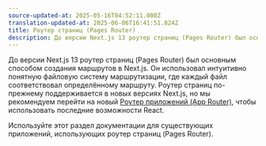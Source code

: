 ```yaml
---
source-updated-at: 2025-05-16T04:52:11.000Z
translation-updated-at: 2025-06-06T16:41:51.824Z
title: Роутер страниц (Pages Router)
description: До версии Next.js 13 роутер страниц (Pages Router) был основным способом создания маршрутов в Next.js с интуитивно понятной файловой системой маршрутизации.
---
```


До версии Next.js 13 роутер страниц (Pages Router) был основным способом создания маршрутов в Next.js. Он использовал интуитивно понятную файловую систему маршрутизации, где каждый файл соответствовал определённому маршруту. Роутер страниц по-прежнему поддерживается в новых версиях Next.js, но мы рекомендуем перейти на новый [Роутер приложений (App Router)](/docs/app), чтобы использовать последние возможности React.

Используйте этот раздел документации для существующих приложений, использующих роутер страниц (Pages Router).